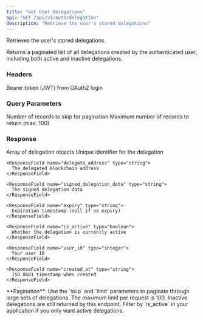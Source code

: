 ```yaml
---
title: "Get User Delegations"
api: "GET /api/v1/auth/delegation"
description: "Retrieve the user's stored delegations"
---
```


Retrieves the user's stored delegations.

Returns a paginated list of all delegations created by the authenticated user, including both active and inactive delegations.

### Headers

<ParamField header="Authorization" type="string" required>
  Bearer token (JWT) from OAuth2 login
</ParamField>

### Query Parameters

<ParamField query="skip" type="integer" default={0}>
  Number of records to skip for pagination
</ParamField>

<ParamField query="limit" type="integer" default={10}>
  Maximum number of records to return (max: 100)
</ParamField>

### Response

<ResponseField name="delegations" type="array">
  Array of delegation objects
  
  <Expandable title="Delegation Object">
    <ResponseField name="id" type="integer">
      Unique identifier for the delegation
    </ResponseField>
    
    <ResponseField name="delegate_address" type="string">
      The delegated blockchain address
    </ResponseField>
    
    <ResponseField name="signed_delegation_data" type="string">
      The signed delegation data
    </ResponseField>
    
    <ResponseField name="expiry" type="string">
      Expiration timestamp (null if no expiry)
    </ResponseField>
    
    <ResponseField name="is_active" type="boolean">
      Whether the delegation is currently active
    </ResponseField>
    
    <ResponseField name="user_id" type="integer">
      Your user ID
    </ResponseField>
    
    <ResponseField name="created_at" type="string">
      ISO 8601 timestamp when created
    </ResponseField>
  </Expandable>
</ResponseField>

<Info>
  **Pagination**: Use the `skip` and `limit` parameters to paginate through large sets of delegations. The maximum limit per request is 100.
</Info>

<Note>
  Inactive delegations are still returned by this endpoint. Filter by `is_active` in your application if you only want active delegations.
</Note>

